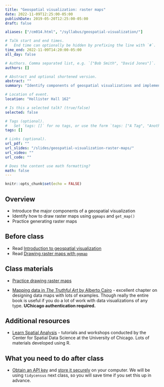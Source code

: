 ```yaml
---
title: "Geospatial visualization: raster maps"
date: 2022-11-09T12:25:00-05:00
publishDate: 2019-05-20T12:25:00-05:00
draft: false

aliases: ["/cm014.html", "/syllabus/geospatial-visualization/"]

# Talk start and end times.
#   End time can optionally be hidden by prefixing the line with `#`.
time_end: 2022-11-09T14:20:00-05:00
all_day: false

# Authors. Comma separated list, e.g. `["Bob Smith", "David Jones"]`.
authors: []

# Abstract and optional shortened version.
abstract: ""
summary: "Identify components of geospatial visualizations and implement raster maps using ggplot2."

# Location of event.
location: "Hollister Hall 162"

# Is this a selected talk? (true/false)
selected: false

# Tags (optional).
#   Set `tags: []` for no tags, or use the form `tags: ["A Tag", "Another Tag"]` for one or more tags.
tags: []

# Links (optional).
url_pdf: ""
url_slides: "/slides/geospatial-visualization-raster-maps/"
url_video: ""
url_code: ""

# Does the content use math formatting?
math: false
---
```


```r
knitr::opts_chunk$set(echo = FALSE)
```

## Overview

* Introduce the major components of a geospatial visualization
* Identify how to draw raster maps using `ggmaps` and `get_map()`
* Practice generating raster maps

## Before class

* Read [Introduction to geospatial visualization](/notes/intro-geospatial-viz/)
* Read [Drawing raster maps with `ggmap`](/notes/raster-maps-with-ggmap/)

## Class materials

* [Practice drawing raster maps](/notes/raster-maps-practice/)

* [Mapping data in *The Truthful Art* by Alberto Cairo](https://uchicago.ares.atlas-sys.com/ares/ares.dll?SessionID=A103809140M&Action=10&Type=10&Value=696335) - excellent chapter on designing data maps with lots of examples. Though really the entire book is useful if you do a lot of work with data visualizations of any type. **UChicago authentication required.**

## Additional resources

* [Learn Spatial Analysis](https://spatialanalysis.github.io/) - tutorials and workshops conducted by the Center for Spatial Data Science at the University of Chicago. Lots of materials developed using R.

## What you need to do after class

* [Obtain an API key](https://api.census.gov/data/key_signup.html) and [store it securely](/notes/application-program-interface/#census-data-with-tidycensus) on your computer. We will be using `tidycensus` next class, so you will save time if you set this up in advance.
